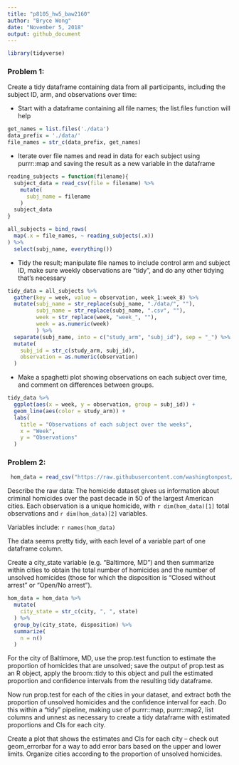 ```yaml
---
title: "p8105_hw5_baw2160"
author: "Bryce Wong"
date: "November 5, 2018"
output: github_document
---
```


```r
library(tidyverse)
```

### Problem 1: 

Create a tidy dataframe containing data from all participants, including the subject ID, arm, and observations over time:

* Start with a dataframe containing all file names; the list.files function will help

```r
get_names = list.files('./data')
data_prefix = './data/'
file_names = str_c(data_prefix, get_names)
```

* Iterate over file names and read in data for each subject using purrr::map and saving the result as a new variable in the dataframe

```r
reading_subjects = function(filename){
  subject_data = read_csv(file = filename) %>% 
    mutate(
      subj_name = filename
    )
  subject_data
}

all_subjects = bind_rows(
  map(.x = file_names, ~ reading_subjects(.x))
) %>% 
  select(subj_name, everything())
```

* Tidy the result; manipulate file names to include control arm and subject ID, make sure weekly observations are “tidy”, and do any other tidying that’s necessary

```r
tidy_data = all_subjects %>% 
  gather(key = week, value = observation, week_1:week_8) %>% 
  mutate(subj_name = str_replace(subj_name, "./data/", ""),
         subj_name = str_replace(subj_name, ".csv", ""),
         week = str_replace(week, "week_", ""),
         week = as.numeric(week)
         ) %>%
  separate(subj_name, into = c("study_arm", "subj_id"), sep = "_") %>% 
  mutate(
    subj_id = str_c(study_arm, subj_id),
    observation = as.numeric(observation)
  )
```

* Make a spaghetti plot showing observations on each subject over time, and comment on differences between groups.

```r
tidy_data %>% 
  ggplot(aes(x = week, y = observation, group = subj_id)) + 
  geom_line(aes(color = study_arm)) +
  labs(
    title = "Observations of each subject over the weeks",
    x = "Week",
    y = "Observations"
  )
```

### Problem 2:

```r
 hom_data = read_csv("https://raw.githubusercontent.com/washingtonpost/data-homicides/master/homicide-data.csv")
```

Describe the raw data:
The homicide dataset gives us information about criminal homicides over the past decade in 50 of the largest American cities. Each observation is a unique homicide, with `r dim(hom_data)[1]` total observations and `r dim(hom_data)[2]` variables.

Variables include:
`r names(hom_data)`

The data seems pretty tidy, with each level of a variable part of one dataframe column.

Create a city_state variable (e.g. “Baltimore, MD”) and then summarize within cities to obtain the total number of homicides and the number of unsolved homicides (those for which the disposition is “Closed without arrest” or “Open/No arrest”).

```r
hom_data = hom_data %>% 
  mutate(
    city_state = str_c(city, ", ", state)
  ) %>% 
  group_by(city_state, disposition) %>% 
  summarize(
    n = n()
  ) 
```

For the city of Baltimore, MD, use the prop.test function to estimate the proportion of homicides that are unsolved; save the output of prop.test as an R object, apply the broom::tidy to this object and pull the estimated proportion and confidence intervals from the resulting tidy dataframe.

Now run prop.test for each of the cities in your dataset, and extract both the proportion of unsolved homicides and the confidence interval for each. Do this within a “tidy” pipeline, making use of purrr::map, purrr::map2, list columns and  unnest as necessary to create a tidy dataframe with estimated proportions and CIs for each city.

Create a plot that shows the estimates and CIs for each city – check out geom_errorbar for a way to add error bars based on the upper and lower limits. Organize cities according to the proportion of unsolved homicides.